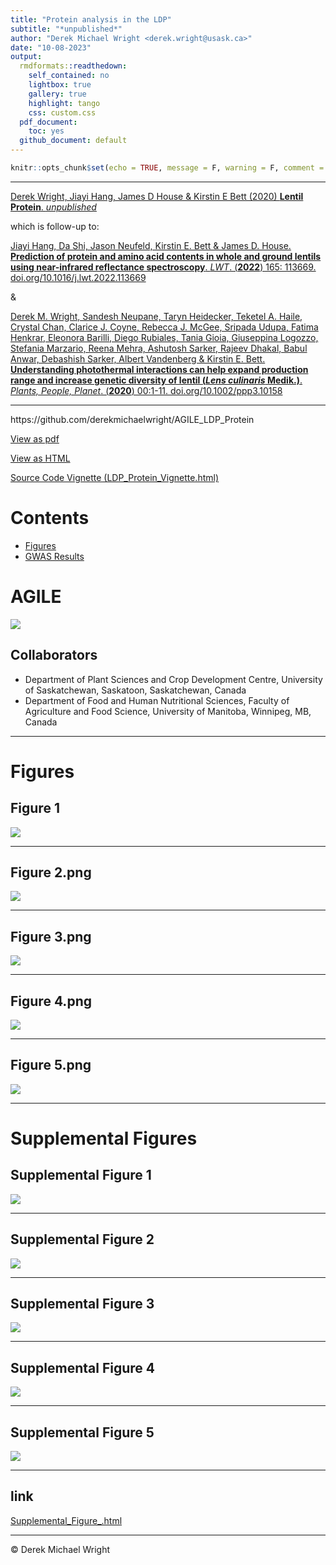 ```yaml
---
title: "Protein analysis in the LDP"
subtitle: "*unpublished*"
author: "Derek Michael Wright <derek.wright@usask.ca>"
date: "10-08-2023"
output:
  rmdformats::readthedown:
    self_contained: no
    lightbox: true
    gallery: true
    highlight: tango
    css: custom.css
  pdf_document:
    toc: yes
  github_document: default
---
```


```r
knitr::opts_chunk$set(echo = TRUE, message = F, warning = F, comment = NA, out.width = "100%")
```

\pagebreak

---

[Derek Wright, Jiayi Hang, James D House & Kirstin E Bett (2020) **Lentil Protein**. *unpublished*](https://github.com/derekmichaelwright/AGILE_LDP_Protein) 

which is follow-up to:

[Jiayi Hang, Da Shi, Jason Neufeld, Kirstin E. Bett & James D. House. **Prediction of protein and amino acid contents in whole and ground lentils using near-infrared reflectance spectroscopy**. *LWT*. (**2022**) 165: 113669. doi.org/10.1016/j.lwt.2022.113669](https://doi.org/10.1016/j.lwt.2022.113669)

&

[Derek M. Wright, Sandesh Neupane, Taryn Heidecker, Teketel A. Haile, Crystal Chan, Clarice J. Coyne, Rebecca J. McGee, Sripada Udupa, Fatima Henkrar, Eleonora Barilli, Diego Rubiales, Tania Gioia, Giuseppina Logozzo, Stefania Marzario, Reena Mehra, Ashutosh Sarker, Rajeev Dhakal, Babul Anwar, Debashish Sarker, Albert Vandenberg & Kirstin E. Bett. **Understanding photothermal interactions can help expand production range and increase genetic diversity of lentil (*Lens culinaris* Medik.)**. *Plants, People, Planet*. (**2020**) 00:1-11. doi.org/10.1002/ppp3.10158](https://doi.org/10.1002/ppp3.10158)

---

https://github.com/derekmichaelwright/AGILE_LDP_Protein

[View as pdf](https://github.com/derekmichaelwright/AGILE_LDP_Protein/raw/master/README.pdf)

[View as HTML](https://derekmichaelwright.github.io/AGILE_LDP_Protein/README.html)

[Source Code Vignette (LDP_Protein_Vignette.html)](https://derekmichaelwright.github.io/AGILE_LDP_Protein/LDP_Protein_Vignette.html)

# Contents

- [Figures](#figures)
- [GWAS Results](#gwas-results)

# AGILE

![](Additional/img_Agile.png)

\pagebreak

## Collaborators

- Department of Plant Sciences and Crop Development Centre, University of Saskatchewan, Saskatoon, Saskatchewan, Canada
- Department of Food and Human Nutritional Sciences, Faculty of Agriculture and Food Science, University of Manitoba, Winnipeg, MB, Canada

---

# Figures

## Figure 1

![](Figure_01.png)

---

## Figure 2.png

![](Figure_02.png)

---

## Figure 3.png

![](Figure_03.png)

---

## Figure 4.png

![](Figure_04.png)

---

## Figure 5.png

![](Figure_05.png)

---

# Supplemental Figures

## Supplemental Figure 1

![](Supplemental_Figure_01.png)

---

## Supplemental Figure 2

![](Supplemental_Figure_02.png)

---

## Supplemental Figure 3

![](Supplemental_Figure_03.png)

---

## Supplemental Figure 4

![](Supplemental_Figure_04.png)

---

## Supplemental Figure 5

![](Supplemental_Figure_05a.png)

---

## link

[Supplemental_Figure_.html](https://derekmichaelwright.github.io/AGILE_LDP_Protein/Supplemental_Figure_04_1_noCV.html)

---

&copy; Derek Michael Wright
